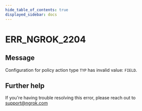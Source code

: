 ```yaml
---
hide_table_of_contents: true
displayed_sidebar: docs
---
```



# ERR_NGROK_2204

## Message

Configuration for policy action type `TYP` has invalid value: `FIELD`.

<ErrorDetails error="err_ngrok_2204" />

## Further help

If you're having trouble resolving this error, please reach out to [support@ngrok.com](mailto:support@ngrok.com?subject=Help%20with%20ERR_NGROK_2204)
